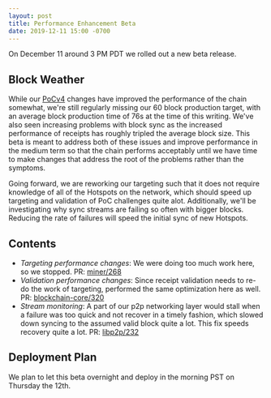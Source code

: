 ```yaml
---
layout: post
title: Performance Enhancement Beta
date: 2019-12-11 15:00 -0700
---
```


On December 11 around 3 PM PDT we rolled out a new beta release.

<!--truncate-->

## Block Weather

While our [PoCv4](https://engineering.helium.com/2019/12/02/poc-v4.html) changes have improved the
performance of the chain somewhat, we're still regularly missing our 60 block production target,
with an average block production time of 76s at the time of this writing. We've also seen increasing
problems with block sync as the increased performance of receipts has roughly tripled the average
block size. This beta is meant to address both of these issues and improve performance in the medium
term so that the chain performs acceptably until we have time to make changes that address the root
of the problems rather than the symptoms.

Going forward, we are reworking our targeting such that it does not require knowledge of all of the
Hotspots on the network, which should speed up targeting and validation of PoC challenges quite
alot. Additionally, we'll be investigating why sync streams are failing so often with bigger blocks.
Reducing the rate of failures will speed the initial sync of new Hotspots.

## Contents

- _Targeting performance changes_: We were doing too much work here, so we stopped. PR:
  [miner/268](https://github.com/helium/miner/pull/269)
- _Validation performance changes_: Since receipt validation needs to re-do the work of targeting,
  performed the same optimization here as well. PR:
  [blockchain-core/320](https://github.com/helium/blockchain-core/pull/320)
- _Stream monitoring_: A part of our p2p networking layer would stall when a failure was too quick
  and not recover in a timely fashion, which slowed down syncing to the assumed valid block quite a
  lot. This fix speeds recovery quite a lot. PR:
  [libp2p/232](https://github.com/helium/erlang-libp2p/pull/232)

## Deployment Plan

We plan to let this beta overnight and deploy in the morning PST on Thursday the 12th.
